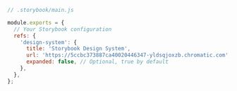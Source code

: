 ```js
// .storybook/main.js

module.exports = {
  // Your Storybook configuration
  refs: {
    'design-system': {
      title: 'Storybook Design System',
      url: 'https://5ccbc373887ca40020446347-yldsqjoxzb.chromatic.com',
      expanded: false, // Optional, true by default
    },
  },
};
```
